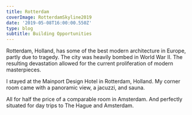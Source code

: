 ---
title: Rotterdam
coverImage: RotterdamSkyline2019
date: '2019-05-08T16:00:00.550Z'
type: blog
subtitle: Building Opportunities
---

Rotterdam, Holland, has some of the best modern architecture in Europe, partly due to tragedy. The city was heavily bombed in World War II. The resulting devastation allowed for the current proliferation of modern masterpieces.

<Rotterdam2019SlideShow />

I stayed at the Mainport Design Hotel in Rotterdam, Holland. My corner room came with a panoramic view, a jacuzzi, and sauna.

All for half the price of a comparable room in Amsterdam. And perfectly situated for day trips to The Hague and Amsterdam.

<RotterdamHotel2019SlideShow />
